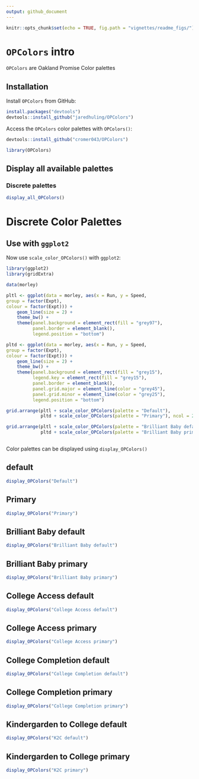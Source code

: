 ```yaml
---
output: github_document
---
```



```r
knitr::opts_chunk$set(echo = TRUE, fig.path = "vignettes/readme_figs/")
```

# `OPColors` intro 

`OPColors` are Oakland Promise Color palettes

## Installation


Install `OPColors` from GitHub:

```r
install.packages("devtools")
devtools::install_github("jaredhuling/OPColors")
```

Access the `OPColors` color palettes with `OPColors()`:

```r
devtools::install_github("cromer043/OPColors")

library(OPColors)

```

## Display all available palettes

### Discrete palettes
```r
display_all_OPColors()
```


# Discrete Color Palettes

## Use with `ggplot2`

Now use `scale_color_OPColors()` with `ggplot2`:

```r
library(ggplot2)
library(gridExtra)

data(morley)

pltl <- ggplot(data = morley, aes(x = Run, y = Speed,
group = factor(Expt),
colour = factor(Expt))) +
    geom_line(size = 2) +
    theme_bw() +
    theme(panel.background = element_rect(fill = "grey97"),
          panel.border = element_blank(),
          legend.position = "bottom")

pltd <- ggplot(data = morley, aes(x = Run, y = Speed,
group = factor(Expt),
colour = factor(Expt))) +
    geom_line(size = 2) +
    theme_bw() +
    theme(panel.background = element_rect(fill = "grey15"),
          legend.key = element_rect(fill = "grey15"),
          panel.border = element_blank(),
          panel.grid.major = element_line(color = "grey45"),
          panel.grid.minor = element_line(color = "grey25"),
          legend.position = "bottom")

grid.arrange(pltl + scale_color_OPColors(palette = "Default"),
             pltd + scale_color_OPColors(palette = "Primary"), ncol = 2)

grid.arrange(pltl + scale_color_OPColors(palette = "Brilliant Baby default"),
             pltd + scale_color_OPColors(palette = "Brilliant Baby primary"), ncol = 2)



```

Color palettes can be displayed using `display_OPColors()`

## default
```r
display_OPColors("Default")
```

## Primary
```r
display_OPColors("Primary")
```

## Brilliant Baby default
```r
display_OPColors("Brilliant Baby default")
```

## Brilliant Baby primary
```r
display_OPColors("Brilliant Baby primary")
```

## College Access default
```r
display_OPColors("College Access default")
```

## College Access primary
```r
display_OPColors("College Access primary")
```

## College Completion default
```r
display_OPColors("College Completion default")
```

## College Completion primary 
```r
display_OPColors("College Completion primary")
```

## Kindergarden to College default
```r
display_OPColors("K2C default")
```

## Kindergarden to College primary
```r
display_OPColors("K2C primary")
```


